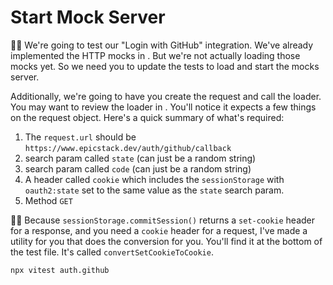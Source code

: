 # Start Mock Server

👨‍💼 We're going to test our "Login with GitHub" integration. We've already
implemented the HTTP mocks in <InlineFile file="tests/mocks/github.ts" />. But
we're not actually loading those mocks yet. So we need you to update the tests
to load and start the mocks server.

Additionally, we're going to have you create the request and call the loader.
You may want to review the loader
in <InlineFile file="app/routes/_auth+/auth.$provider.callback.ts" />. You'll
notice it expects a few things on the request object. Here's a quick summary of
what's required:

1. The `request.url` should be `https://www.epicstack.dev/auth/github/callback`
1. search param called `state` (can just be a random string)
1. search param called `code` (can just be a random string)
1. A header called `cookie` which includes the `sessionStorage` with
   `oauth2:state` set to the same value as the `state` search param.
1. Method `GET`

🧝‍♂️ Because `sessionStorage.commitSession()` returns a `set-cookie` header for a
response, and you need a `cookie` header for a request, I've made a utility for
you that does the conversion for you. You'll find it at the bottom of the test
file. It's called `convertSetCookieToCookie`.

```sh nonumber
npx vitest auth.github
```
